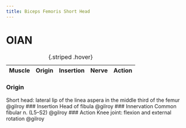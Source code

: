 ```yaml
---
title: Biceps Femoris Short Head
---
```



# OIAN

| Muscle  | Origin | Insertion | Nerve | Action |
|------|--------|-------|----------|--------|

: {.striped .hover}

:::{layout-ncol="2"}

### Origin
Short head: lateral lip of the linea aspera in the middle third of the femur @gilroy 
### Insertion
Head of fibula @gilroy
### Innervation
Common fibular n. (L5–S2) @gilroy
### Action
Knee joint: flexion and external rotation @gilroy



:::